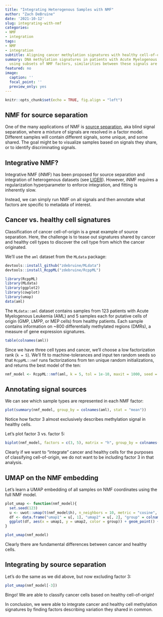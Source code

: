 ```yaml
---
title: "Integrating Heterogenous Samples with NMF"
author: "Zach DeBruine"
date: '2021-10-12'
slug: integrating-with-nmf
categories:
- NMF
- integration
tags:
- NMF
- integration
subtitle: Aligning cancer methylation signatures with healthy cell-of-origin signatures
summary: DNA methylation signatures in patients with Acute Myelogenous Leukemia are compared to healthy cell types to determine cell-of-origin. This is a great example of why source separation is necessary to integrate mixed or heterogenous signals. By
  using subsets of NMF factors, similarities between these signals are exposed.
featured: no
image:
  caption: ''
  focal_point: ''
  preview_only: yes
---
```


```r
knitr::opts_chunk$set(echo = TRUE, fig.align = "left")
```

## NMF for source separation

One of the many applications of NMF is [source separation](https://en.wikipedia.org/wiki/Signal_separation), aka blind signal separation, where a mixture of signals are resolved in a factor model. Different samples will contain different signals, some unique, and some shared. The goal might be to visualize samples based on signals they share, or to identify discriminating signals.

## Integrative NMF?

Integrative NMF (iNMF) has been proposed for source separation and integration of heterogenous datasets (see [LIGER](https://github.com/welch-lab/liger)). However, iNMF requires a regularization hyperparameter to enforce integration, and fitting is inherently slow.

Instead, we can simply run NMF on all signals and then annotate what factors are specific to metadata of interest.

## Cancer vs. healthy cell signatures

Classification of cancer cell-of-origin is a great example of source separation. Here, the challenge is to tease out signatures shared by cancer and healthy cell types to discover the cell type from which the cancer originated.

We'll use the `aml` dataset from the `MLdata` package:

```R
devtools::install_github("zdebruine/MLdata")
devtools::install_RcppML("zdebruine/RcppML")
```

```R
library(RcppML)
library(MLdata)
library(ggplot2)
library(cowplot)
library(umap)
data(aml)
```

The `MLdata::aml` dataset contains samples from 123 patients with Acute Myelogenous Leukemia (AML) and 5 samples each for putative cells of origin (GMP, LMPP, or MEP cells) from healthy patients. Each sample contains information on ~800 differentially methylated regions (DMRs), a measure of gene expression signatures.

```R
table(colnames(aml))
```

Since we have three cell types and cancer, we'll choose a low factorization rank (`k = 5`). We'll fit to machine-tolerances and input ten random seeds so that `RcppML::nmf` runs factorizations from ten unique random initializations, and returns the best model of the ten:

```R
nmf_model <- RcppML::nmf(aml, k = 5, tol = 1e-10, maxit = 1000, seed = 1:10, verbose = F)
```

## Annotating signal sources

We can see which sample types are represented in each NMF factor:

```R
plot(summary(nmf_model, group_by = colnames(aml), stat = "mean"))
```

Notice how factor 3 almost exclusively describes methylation signal in healthy cells. 

Let's plot factor 3 vs. factor 5:

```R
biplot(nmf_model, factors = c(3, 5), matrix = "h", group_by = colnames(aml))
```

Clearly if we want to "integrate" cancer and healthy cells for the purposes of classifying cell-of-origin, we do not want to be including factor 3 in that analysis.

## UMAP on the NMF embedding

Let's learn a UMAP embedding of all samples on NMF coordinates using the full NMF model.

```R
plot_umap <- function(nmf_model){
  set.seed(123)
  u <- uwot::umap(t(nmf_model$h), n_neighbors = 10, metric = "cosine", min_dist = 0.3, spread = 1)
  df <- data.frame("umap1" = u[, 1], "umap2" = u[, 2], "group" = colnames(nmf_model$h))
  ggplot(df, aes(x = umap1, y = umap2, color = group)) + geom_point() + theme_void()
}

plot_umap(nmf_model)
```

Clearly there are fundamental differences between cancer and healthy cells.

## Integrating by source separation

Let's do the same as we did above, but now excluding factor 3:

```R
plot_umap(nmf_model[-3])
```

Bingo!  We are able to classify cancer cells based on healthy cell-of-origin!

In conclusion, we were able to integrate cancer and healthy cell methylation signatures by finding factors describing variation they shared in common.